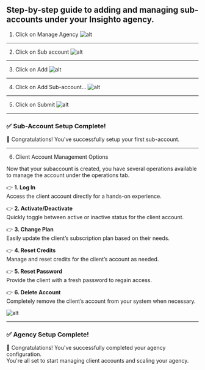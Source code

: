 Step-by-step guide to adding and managing sub-accounts under your Insighto agency.
---

 1. Click on Manage Agency
![alt](images/sub/1.png)
---

 2. Click on Sub account
![alt](images/sub/2.png)

---

 3. Click on Add
![alt](images/sub/3.png)

---

 4. Click on Add Sub-account…
![alt](images/sub/4.png)

---

5. Click on Submit
![alt](images/sub/5.png)

---

### ✅ Sub-Account Setup Complete!

🎉 Congratulations! You've successfully setup your first sub-account.

---

6. Client Account Management Options

Now that your subaccount is created, you have several operations available to manage the account under the operations tab.

👉 **1. Log In**  
Access the client account directly for a hands-on experience.

👉 **2. Activate/Deactivate**  
Quickly toggle between active or inactive status for the client account.

👉 **3. Change Plan**  
Easily update the client’s subscription plan based on their needs.

👉 **4. Reset Credits**  
Manage and reset credits for the client’s account as needed.

👉 **5. Reset Password**  
Provide the client with a fresh password to regain access.

👉 **6. Delete Account**  
Completely remove the client’s account from your system when necessary.

![alt](images/sub/6.png)

---

### ✅ Agency Setup Complete!

🎉 Congratulations! You've successfully completed your agency configuration.  
You're all set to start managing client accounts and scaling your agency.
